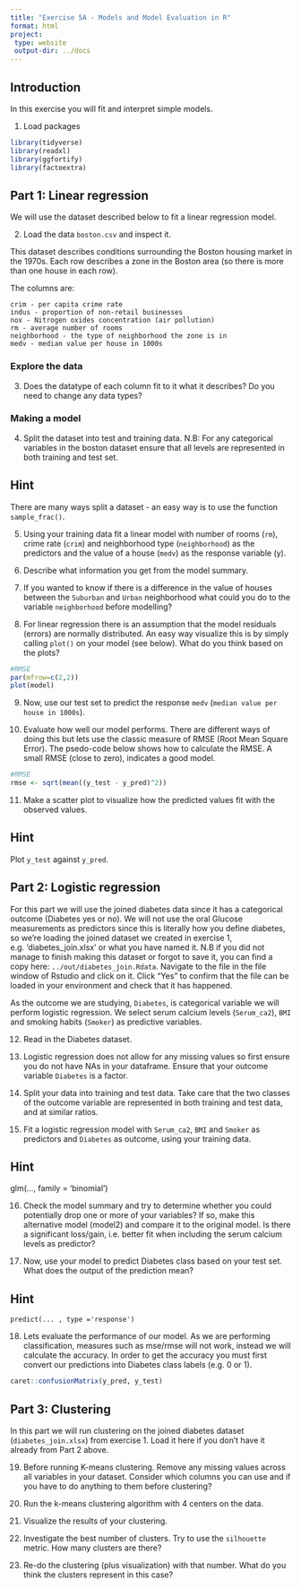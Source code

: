 ```yaml
---
title: "Exercise 5A - Models and Model Evaluation in R"
format: html
project:
 type: website
 output-dir: ../docs
---
```


## Introduction

In this exercise you will fit and interpret simple models.

1.  Load packages

```r
library(tidyverse)
library(readxl)
library(ggfortify)
library(factoextra)
```

## Part 1: Linear regression

We will use the dataset described below to fit a linear regression model.

2.  Load the data `boston.csv` and inspect it.

This dataset describes conditions surrounding the Boston housing market in the 1970s. Each row describes a zone in the Boston area (so there is more than one house in each row).

The columns are:

```         
crim - per capita crime rate
indus - proportion of non-retail businesses
nox - Nitrogen oxides concentration (air pollution)
rm - average number of rooms
neighborhood - the type of neighborhood the zone is in
medv - median value per house in 1000s
```

### Explore the data

3.  Does the datatype of each column fit to it what it describes? Do you need to change any data types?

### Making a model

4.  Split the dataset into test and training data. N.B: For any categorical variables in the boston dataset ensure that all levels are represented in both training and test set.

::: {.callout-tip collapse="true"}
## Hint

There are many ways split a dataset - an easy way is to use the function `sample_frac()`.
:::

5.  Using your training data fit a linear model with number of rooms (`rm`), crime rate (`crim`) and neighborhood type (`neighborhood`) as the predictors and the value of a house (`medv`) as the response variable (y).

6.  Describe what information you get from the model summary.

7.  If you wanted to know if there is a difference in the value of houses between the `Suburban` and `Urban` neighborhood what could you do to the variable `neighborhood` before modelling?

8.  For linear regression there is an assumption that the model residuals (errors) are normally distributed. An easy way visualize this is by simply calling `plot()` on your model (see below). What do you think based on the plots?

```r
#RMSE
par(mfrow=c(2,2))
plot(model)
```

9.  Now, use our test set to predict the response `medv` (`median value per house in 1000s`).

10. Evaluate how well our model performs. There are different ways of doing this but lets use the classic measure of RMSE (Root Mean Square Error). The psedo-code below shows how to calculate the RMSE. A small RMSE (close to zero), indicates a good model.

```r
#RMSE
rmse <- sqrt(mean((y_test - y_pred)^2))
```

11. Make a scatter plot to visualize how the predicted values fit with the observed values.

::: {.callout-tip collapse="true"}
## Hint

Plot `y_test` against `y_pred`.
:::

## Part 2: Logistic regression

For this part we will use the joined diabetes data since it has a categorical outcome (Diabetes yes or no). We will not use the oral Glucose measurements as predictors since this is literally how you define diabetes, so we're loading the joined dataset we created in exercise 1, e.g. 'diabetes_join.xlsx' or what you have named it. N.B if you did not manage to finish making this dataset or forgot to save it, you can find a copy here: `../out/diabetes_join.Rdata`. Navigate to the file in the file window of Rstudio and click on it. Click "Yes" to confirm that the file can be loaded in your environment and check that it has happened.

As the outcome we are studying, `Diabetes`, is categorical variable we will perform logistic regression. We select serum calcium levels (`Serum_ca2`), `BMI` and smoking habits (`Smoker`) as predictive variables.

12. Read in the Diabetes dataset.

13. Logistic regression does not allow for any missing values so first ensure you do not have NAs in your dataframe. Ensure that your outcome variable `Diabetes` is a factor.

14. Split your data into training and test data. Take care that the two classes of the outcome variable are represented in both training and test data, and at similar ratios.

15. Fit a logistic regression model with `Serum_ca2`, `BMI` and `Smoker` as predictors and `Diabetes` as outcome, using your training data.

::: {.callout-tip collapse="true"}
## Hint

glm(..., family = 'binomial')
:::

16. Check the model summary and try to determine whether you could potentially drop one or more of your variables? If so, make this alternative model (model2) and compare it to the original model. Is there a significant loss/gain, i.e. better fit when including the serum calcium levels as predictor?

17. Now, use your model to predict Diabetes class based on your test set. What does the output of the prediction mean?

::: {.callout-tip collapse="true"}
## Hint

`predict(... , type ='response')`
:::

18. Lets evaluate the performance of our model. As we are performing classification, measures such as mse/rmse will not work, instead we will calculate the accuracy. In order to get the accuracy you must first convert our predictions into Diabetes class labels (e.g. 0 or 1).

```r
caret::confusionMatrix(y_pred, y_test)
```

## Part 3: Clustering

In this part we will run clustering on the joined diabetes dataset (`diabetes_join.xlsx`) from exercise 1. Load it here if you don't have it already from Part 2 above.

19. Before running K-means clustering. Remove any missing values across all variables in your dataset. Consider which columns you can use and if you have to do anything to them before clustering?

20. Run the k-means clustering algorithm with 4 centers on the data.

21. Visualize the results of your clustering.

22. Investigate the best number of clusters. Try to use the `silhouette` metric. How many clusters are there?

23. Re-do the clustering (plus visualization) with that number. What do you think the clusters represent in this case?

